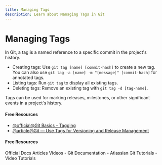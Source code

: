 ```yaml
---
title: Managing Tags
description: Learn about Managing Tags in Git
---
```


# Managing Tags

In Git, a tag is a named reference to a specific commit in the project's history.

- Creating tags: Use `git tag [name] [commit-hash]` to create a new tag. You can also use `git tag -a [name] -m "[message]" [commit-hash]` for annotated tags.
- Listing tags: Run `git tag` to display all existing tags.
- Deleting tags: Remove an existing tag with `git tag -d [tag-name]`.

Tags can be used for marking releases, milestones, or other significant events in a project's history.

#### Free Resources

- [@official@Git Basics - Tagging](https://git-scm.com/book/en/v2/Git-Basics-Tagging)
- [@article@Git — Use Tags for Versioning and Release Management](https://medium.com/@KeyurRamoliya/git-use-tags-for-versioning-and-release-management-09aca9631eee)

#### Free Resources

<Tabs defaultValue="official">
<TabsList>
<TabsTrigger value="official">Official Docs</TabsTrigger>
<TabsTrigger value="article">Articles</TabsTrigger>
<TabsTrigger value="video">Videos</TabsTrigger>
</TabsList>

<TabsContent value="official">
- <Link href="https://git-scm.com/docs">Git Documentation</Link>
</TabsContent>
<TabsContent value="article">
- <Link href="https://www.atlassian.com/git/tutorials">Atlassian Git Tutorials</Link>
</TabsContent>
<TabsContent value="video">
- <Link href="https://www.youtube.com/results?search_query=git+managing-tags+tutorial">Video Tutorials</Link>
</TabsContent>
</Tabs>

<Outlet path="2-git-basics/commands/managing-tags" />
